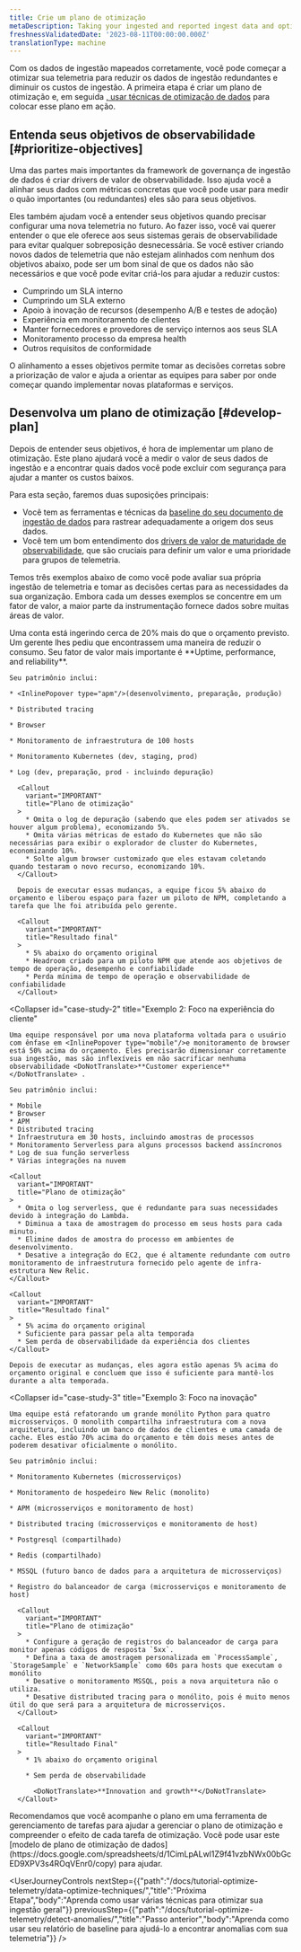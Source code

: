 ```yaml
---
title: Crie um plano de otimização
metaDescription: Taking your ingested and reported ingest data and optimizing it.
freshnessValidatedDate: '2023-08-11T00:00:00.000Z'
translationType: machine
---
```


Com os dados de ingestão mapeados corretamente, você pode começar a otimizar sua telemetria para reduzir os dados de ingestão redundantes e diminuir os custos de ingestão. A primeira etapa é criar um plano de otimização e, em seguida [, usar técnicas de otimização de dados](/docs/tutorial-optimize-telemetry/data-optimize-techniques) para colocar esse plano em ação.

## Entenda seus objetivos de observabilidade [#prioritize-objectives]

Uma das partes mais importantes da framework de governança de ingestão de dados é criar drivers de valor de observabilidade. Isso ajuda você a alinhar seus dados com métricas concretas que você pode usar para medir o quão importantes (ou redundantes) eles são para seus objetivos.

Eles também ajudam você a entender seus objetivos quando precisar configurar uma nova telemetria no futuro. Ao fazer isso, você vai querer entender o que ele oferece aos seus sistemas gerais de observabilidade para evitar qualquer sobreposição desnecessária. Se você estiver criando novos dados de telemetria que não estejam alinhados com nenhum dos objetivos abaixo, pode ser um bom sinal de que os dados não são necessários e que você pode evitar criá-los para ajudar a reduzir custos:

* Cumprindo um SLA interno
* Cumprindo um SLA externo
* Apoio à inovação de recursos (desempenho A/B e testes de adoção)
* Experiência em monitoramento de clientes
* Manter fornecedores e provedores de serviço internos aos seus SLA
* Monitoramento processo da empresa health
* Outros requisitos de conformidade

O alinhamento a esses objetivos permite tomar as decisões corretas sobre a priorização de valor e ajuda a orientar as equipes para saber por onde começar quando implementar novas plataformas e serviços.

## Desenvolva um plano de otimização [#develop-plan]

Depois de entender seus objetivos, é hora de implementar um plano de otimização. Este plano ajudará você a medir o valor de seus dados de ingestão e a encontrar quais dados você pode excluir com segurança para ajudar a manter os custos baixos.

Para esta seção, faremos duas suposições principais:

* Você tem as ferramentas e técnicas da [baseline do seu documento de ingestão de dados](/docs/new-relic-solutions/observability-maturity/operational-efficiency/dg-baselining) para rastrear adequadamente a origem dos seus dados.
* Você tem um bom entendimento dos [drivers de valor de maturidade de observabilidade](/docs/new-relic-solutions/observability-maturity/introduction), que são cruciais para definir um valor e uma prioridade para grupos de telemetria.

Temos três exemplos abaixo de como você pode avaliar sua própria ingestão de telemetria e tomar as decisões certas para as necessidades da sua organização. Embora cada um desses exemplos se concentre em um fator de valor, a maior parte da instrumentação fornece dados sobre muitas áreas de valor.

<CollapserGroup>
  <Collapser
    id="case-study-1"
    title="Exemplo 1: Foco no tempo de operação e confiabilidade"
  >
    Uma conta está ingerindo cerca de 20% mais do que o orçamento previsto. Um gerente lhes pediu que encontrassem uma maneira de reduzir o consumo. Seu fator de valor mais importante é <DoNotTranslate>**Uptime, performance, and reliability**</DoNotTranslate>.

    Seu patrimônio inclui:

    * <InlinePopover type="apm"/>(desenvolvimento, preparação, produção)

    * Distributed tracing

    * Browser

    * Monitoramento de infraestrutura de 100 hosts

    * Monitoramento Kubernetes (dev, staging, prod)

    * Log (dev, preparação, prod - incluindo depuração)

      <Callout
        variant="IMPORTANT"
        title="Plano de otimização"
      >
        * Omita o log de depuração (sabendo que eles podem ser ativados se houver algum problema), economizando 5%.
        * Omita várias métricas de estado do Kubernetes que não são necessárias para exibir o explorador de cluster do Kubernetes, economizando 10%.
        * Solte algum browser customizado que eles estavam coletando quando testaram o novo recurso, economizando 10%.
      </Callout>

      Depois de executar essas mudanças, a equipe ficou 5% abaixo do orçamento e liberou espaço para fazer um piloto de NPM, completando a tarefa que lhe foi atribuída pelo gerente.

      <Callout
        variant="IMPORTANT"
        title="Resultado final"
      >
        * 5% abaixo do orçamento original
        * Headroom criado para um piloto NPM que atende aos objetivos de tempo de operação, desempenho e confiabilidade
        * Perda mínima de tempo de operação e observabilidade de confiabilidade
      </Callout>
  </Collapser>

  <Collapser
    id="case-study-2"
    title="Exemplo 2: Foco na experiência do cliente"
  >
    Uma equipe responsável por uma nova plataforma voltada para o usuário com ênfase em <InlinePopover type="mobile"/>e monitoramento de browser está 50% acima do orçamento. Eles precisarão dimensionar corretamente sua ingestão, mas são inflexíveis em não sacrificar nenhuma observabilidade <DoNotTranslate>**Customer experience**</DoNotTranslate> .

    Seu patrimônio inclui:

    * Mobile
    * Browser
    * APM
    * Distributed tracing
    * Infraestrutura em 30 hosts, incluindo amostras de processos
    * Monitoramento Serverless para alguns processos backend assíncronos
    * Log de sua função serverless
    * Várias integrações na nuvem

    <Callout
      variant="IMPORTANT"
      title="Plano de otimização"
    >
      * Omita o log serverless, que é redundante para suas necessidades devido à integração do Lambda.
      * Diminua a taxa de amostragem do processo em seus hosts para cada minuto.
      * Elimine dados de amostra do processo em ambientes de desenvolvimento.
      * Desative a integração do EC2, que é altamente redundante com outro monitoramento de infraestrutura fornecido pelo agente de infra-estrutura New Relic.
    </Callout>

    <Callout
      variant="IMPORTANT"
      title="Resultado final"
    >
      * 5% acima do orçamento original
      * Suficiente para passar pela alta temporada
      * Sem perda de observabilidade da experiência dos clientes
    </Callout>

    Depois de executar as mudanças, eles agora estão apenas 5% acima do orçamento original e concluem que isso é suficiente para mantê-los durante a alta temporada.
  </Collapser>

  <Collapser
    id="case-study-3"
    title="Exemplo 3: Foco na inovação"
  >
    Uma equipe está refatorando um grande monólito Python para quatro microsserviços. O monolith compartilha infraestrutura com a nova arquitetura, incluindo um banco de dados de clientes e uma camada de cache. Eles estão 70% acima do orçamento e têm dois meses antes de poderem desativar oficialmente o monólito.

    Seu patrimônio inclui:

    * Monitoramento Kubernetes (microsserviços)

    * Monitoramento de hospedeiro New Relic (monolito)

    * APM (microsserviços e monitoramento de host)

    * Distributed tracing (microsserviços e monitoramento de host)

    * Postgresql (compartilhado)

    * Redis (compartilhado)

    * MSSQL (futuro banco de dados para a arquitetura de microsserviços)

    * Registro do balanceador de carga (microsserviços e monitoramento de host)

      <Callout
        variant="IMPORTANT"
        title="Plano de otimização"
      >
        * Configure a geração de registros do balanceador de carga para monitor apenas códigos de resposta `5xx`.
        * Defina a taxa de amostragem personalizada em `ProcessSample`, `StorageSample` e `NetworkSample` como 60s para hosts que executam o monólito
        * Desative o monitoramento MSSQL, pois a nova arquitetura não o utiliza.
        * Desative distributed tracing para o monólito, pois é muito menos útil do que será para a arquitetura de microsserviços.
      </Callout>

      <Callout
        variant="IMPORTANT"
        title="Resultado Final"
      >
        * 1% abaixo do orçamento original

        * Sem perda de observabilidade

          <DoNotTranslate>**Innovation and growth**</DoNotTranslate>
      </Callout>
  </Collapser>
</CollapserGroup>

<Callout variant="tip">
  Recomendamos que você acompanhe o plano em uma ferramenta de gerenciamento de tarefas para ajudar a gerenciar o plano de otimização e compreender o efeito de cada tarefa de otimização. Você pode usar este [modelo de plano de otimização de dados](https://docs.google.com/spreadsheets/d/1CimLpALwl1Z9f41vzbNWx00bGcED9XPV3s4ROqVEnr0/copy) para ajudar.
</Callout>

<UserJourneyControls
  nextStep={{"path":"/docs/tutorial-optimize-telemetry/data-optimize-techniques/","title":"Próxima Etapa","body":"Aprenda como usar várias técnicas para otimizar sua ingestão geral"}}
  previousStep={{"path":"/docs/tutorial-optimize-telemetry/detect-anomalies/","title":"Passo anterior","body":"Aprenda como usar seu relatório de baseline para ajudá-lo a encontrar anomalias com sua telemetria"}}
/>